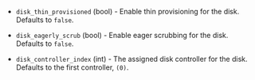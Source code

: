 <!-- Code generated from the comments of the DiskConfig struct in builder/vsphere/common/storage_config.go; DO NOT EDIT MANUALLY -->

- `disk_thin_provisioned` (bool) - Enable thin provisioning for the disk.
  Defaults to `false`.

- `disk_eagerly_scrub` (bool) - Enable eager scrubbing for the disk.
  Defaults to `false`.

- `disk_controller_index` (int) - The assigned disk controller for the disk.
  Defaults to the first controller, `(0)`.

<!-- End of code generated from the comments of the DiskConfig struct in builder/vsphere/common/storage_config.go; -->

